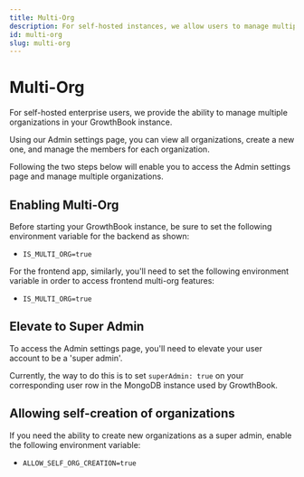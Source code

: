 ```yaml
---
title: Multi-Org
description: For self-hosted instances, we allow users to manage multiple organizations from a single account.
id: multi-org
slug: multi-org 
---
```


# Multi-Org

For self-hosted enterprise users, we provide the ability to manage multiple organizations in your GrowthBook instance.

Using our Admin settings page, you can view all organizations, create a new one, and manage the members for each organization.

Following the two steps below will enable you to access the Admin settings page and manage multiple organizations.

## Enabling Multi-Org

Before starting your GrowthBook instance, be sure to set the following environment variable for the backend as shown:

- `IS_MULTI_ORG=true`

For the frontend app, similarly, you'll need to set the following environment variable in order to access frontend multi-org features:

- `IS_MULTI_ORG=true`

## Elevate to Super Admin

To access the Admin settings page, you'll need to elevate your user account to be a 'super admin'.

Currently, the way to do this is to set `superAdmin: true` on your corresponding user row in the MongoDB instance used by GrowthBook.

## Allowing self-creation of organizations

If you need the ability to create new organizations as a super admin, enable the following environment variable:

- `ALLOW_SELF_ORG_CREATION=true`
